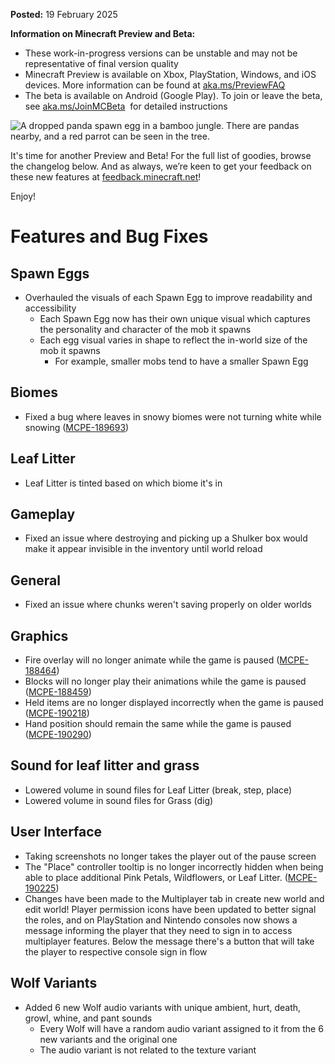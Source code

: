 **Posted:** 19 February 2025

**Information on Minecraft Preview and Beta:**

-   These work-in-progress versions can be unstable and may not be representative of final version quality
-   Minecraft Preview is available on Xbox, PlayStation, Windows, and iOS devices. More information can be found at [aka.ms/PreviewFAQ](https://aka.ms/PreviewFAQ) 
-   The beta is available on Android (Google Play). To join or leave the beta, see [aka.ms/JoinMCBeta](https://aka.ms/JoinMCBeta)  for detailed instructions

![A dropped panda spawn egg in a bamboo jungle. There are pandas nearby, and a red parrot can be seen in the tree.](https://feedback.minecraft.net/hc/article_attachments/34396781014285)

It's time for another Preview and Beta! For the full list of goodies, browse the changelog below. And as always, we’re keen to get your feedback on these new features at [feedback.minecraft.net](https://feedback.minecraft.net/)!

Enjoy!

# Features and Bug Fixes

## Spawn Eggs

-   Overhauled the visuals of each Spawn Egg to improve readability and accessibility
    -   Each Spawn Egg now has their own unique visual which captures the personality and character of the mob it spawns
    -   Each egg visual varies in shape to reflect the in-world size of the mob it spawns
        -   For example, smaller mobs tend to have a smaller Spawn Egg

## Biomes

-   Fixed a bug where leaves in snowy biomes were not turning white while snowing ([MCPE-189693](https://bugs.mojang.com/browse/MCPE-189693))

## Leaf Litter

-   Leaf Litter is tinted based on which biome it's in

## Gameplay

-   Fixed an issue where destroying and picking up a Shulker box would make it appear invisible in the inventory until world reload 

## General

-   Fixed an issue where chunks weren't saving properly on older worlds

## Graphics

-   Fire overlay will no longer animate while the game is paused ([MCPE-188464](https://bugs.mojang.com/browse/MCPE-188464))
-   Blocks will no longer play their animations while the game is paused ([MCPE-188459](https://bugs.mojang.com/browse/MCPE-188459)) 
-   Held items are no longer displayed incorrectly when the game is paused ([MCPE-190218](https://bugs.mojang.com/browse/MCPE-190218)) 
-   Hand position should remain the same while the game is paused ([MCPE-190290](https://bugs.mojang.com/browse/MCPE-190290)) 

## Sound for leaf litter and grass

-   Lowered volume in sound files for Leaf Litter (break, step, place)
-   Lowered volume in sound files for Grass (dig)

## User Interface

-   Taking screenshots no longer takes the player out of the pause screen
-   The "Place" controller tooltip is no longer incorrectly hidden when being able to place additional Pink Petals, Wildflowers, or Leaf Litter. ([MCPE-190225](https://bugs.mojang.com/browse/MCPE-190225))
-   Changes have been made to the Multiplayer tab in create new world and edit world! Player permission icons have been updated to better signal the roles, and on PlayStation and Nintendo consoles now shows a message informing the player that they need to sign in to access multiplayer features. Below the message there's a button that will take the player to respective console sign in flow

## Wolf Variants

-   Added 6 new Wolf audio variants with unique ambient, hurt, death, growl, whine, and pant sounds 
    -   Every Wolf will have a random audio variant assigned to it from the 6 new variants and the original one
    -   The audio variant is not related to the texture variant

